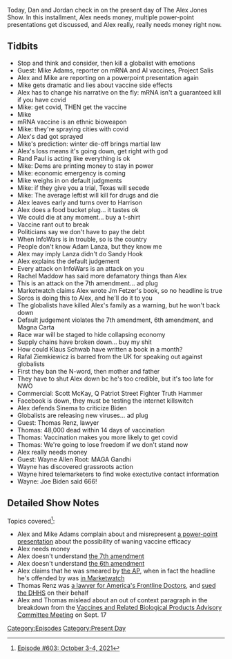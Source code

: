{{DEFAULTSORT:
    #_EPISODE_0603:October 3-4, 2021
}}{{Episode
    | title             = October 3-4, 2021
    | caption           = Listen to this episode on [https://knowledgefight.libsyn.com/603-october-3-4-2021 Libsyn] [https://open.spotify.com/episode/5viATbgsTKy5X7KSOpRZwv Spotify]
    | episodeNumber     = 603
    | length            = 02:03:13
    | airDate           = October 8, 2021
    | coverageStartDate = October 3, 2021
    | coverageEndDate   = October 4, 2021
    | episodeType       = [[:Category:Present Day|Present Day]]
    | appearance        = [[Mike Adams]], [[Rand Paul]], [[Harrison Smith]], [[Adam Lanza]], [[Rachel Maddow]], [[Jim Fetzer]], [[George Soros]], [[Klaus Schwab]], [[Rafal Ziemkiewicz]], [[Scott McKay]], [[Kyrsten Sinema]], [[Thomas Lenz]], [[Wayne Allen Root]]
    | previousEpisode   = [[602: Sandy Hook Response]]
    | nextEpisode       = [[604: October 5, 2021]]
}}

{{Stub}}

Today, Dan and Jordan check in on the present day of The Alex Jones Show. In this installment, Alex needs money, multiple power-point presentations get discussed, and Alex really, really needs money right now.

==Tidbits==

*Stop and think and consider, then kill a globalist with emotions
*Guest: Mike Adams, reporter on mRNA and AI vaccines, Project Salis
*Alex and Mike are reporting on a powerpoint presentation again
*Mike gets dramatic and lies about vaccine side effects
*Alex has to change his narrative on the fly: mRNA isn't a guaranteed kill if you have covid
*Mike: get covid, THEN get the vaccine
*Mike
*mRNA vaccine is an ethnic bioweapon
*Mike: they're spraying cities with covid
*Alex's dad got sprayed
*Mike's prediction: winter die-off brings martial law
*Alex's loss means it's going down, get right with god
*Rand Paul is acting like everything is ok
*Mike: Dems are printing money to stay in power
*Mike: economic emergency is coming
*Mike weighs in on default judgments
*Mike: if they give you a trial, Texas will secede
*Mike: The average leftist will kill for drugs and die
*Alex leaves early and turns over to Harrison
*Alex does a food bucket plug... it tastes ok
*We could die at any moment... buy a t-shirt
*Vaccine rant out to break
*Politicians say we don't have to pay the debt
*When InfoWars is in trouble, so is the country
*People don't know Adam Lanza, but they know me
*Alex may imply Lanza didn't do Sandy Hook
*Alex explains the default judgement
*Every attack on InfoWars is an attack on you
*Rachel Maddow has said more defamatory things than Alex
*This is an attack on the 7th amendment... ad plug
*Marketwatch claims Alex wrote Jm Fetzer's book, so no headline is true
*Soros is doing this to Alex, and he'll do it to you
*The globalists have killed Alex's family as a warning, but he won't back down
*Default judgement violates the 7th amendment, 6th amendment, and Magna Carta
*Race war will be staged to hide collapsing economy
*Supply chains have broken down... buy my shit
*How could Klaus Schwab have written a book in a month?
*Rafal Ziemkiewicz is barred from the UK for speaking out against globalists
*First they ban the N-word, then mother and father
*They have to shut Alex down bc he's too credible, but it's too late for NWO
*Commercial: Scott McKay, Q Patriot Street Fighter Truth Hammer
*Facebook is down, they must be testing the internet killswitch
*Alex defends Sinema to criticize Biden
*Globalists are releasing new viruses... ad plug
*Guest: Thomas Renz, lawyer
*Thomas: 48,000 dead within 14 days of vaccination
*Thomas: Vaccination makes you more likely to get covid
*Thomas: We're going to lose freedom if we don't stand now
*Alex really needs money
*Guest: Wayne Allen Root: MAGA Gandhi
*Wayne has discovered grassroots action
*Wayne hired telemarketers to find woke exectutive contact information
*Wayne: Joe Biden said 666!

==Detailed Show Notes==

Topics covered<ref>[https://knowledgefight.com/research/2021/10/7/episode-603-october-3-4-2021 Episode #603: October 3-4, 2021]</ref>:

*Alex and Mike Adams complain about and misrepresent [https://www.humetrix.com/powerpoint-vaccine.html a power-point presentation] about the possibility of waning vaccine efficacy
*Alex needs money
*Alex doesn't understand [https://law.justia.com/constitution/us/amendment-07/03-courts-in-which-the-guarantee-applies.html the 7th amendment]
*Alex doesn't understand [https://www.law.cornell.edu/constitution/sixth_amendment the 6th amendment]
*Alex claims that he was smeared by [https://apnews.com/article/wi-state-wire-shootings-lawsuits-us-news-ap-top-news-c595b9e6ccb84b969d59c5b270f58cce the AP], when in fact the headline he's offended by was [https://www.marketwatch.com/story/father-of-sandy-hook-victim-wins-defamation-lawsuit-against-alex-jones-2019-06-18 in Marketwatch]
*Thomas Renz was [https://www.washingtonpost.com/investigations/2021/09/20/vaccine-lawsuits-thomas-renz-covid/ a lawyer for America's Frontline Doctors], and [https://renz-law.com/wp-content/uploads/M-for-PI-file-stamped.pdf sued the DHHS] on their behalf
*Alex and Thomas mislead about an out of context paragraph in the breakdown from the [https://www.fda.gov/media/152176/download Vaccines and Related Biological Products Advisory Committee Meeting] on Sept. 17

[[Category:Episodes]]
[[Category:Present Day]]
